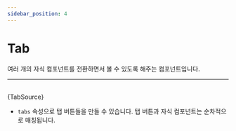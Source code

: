 ```yaml
---
sidebar_position: 4
---
```



# Tab

여러 개의 자식 컴포넌트를 전환하면서 볼 수 있도록 해주는 컴포넌트입니다.

---

<Example>
  <Tab />
</Example>

<br/>

<CodeBlock language="tsx">
  {TabSource}
</CodeBlock>

* `tabs` 속성으로 탭 버튼들을 만들 수 있습니다. 탭 버튼과 자식 컴포넌트는 순차적으로 매칭됩니다.
